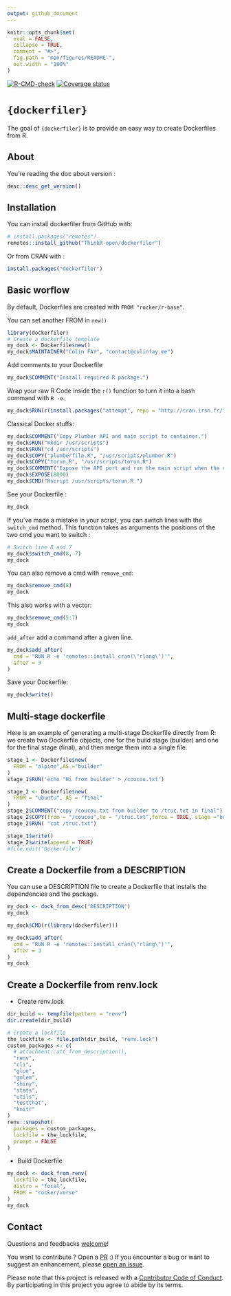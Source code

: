 ```yaml
---
output: github_document
---
```


<!-- README.md is generated from README.Rmd. Please edit that file -->

```r
knitr::opts_chunk$set(
  eval = FALSE,
  collapse = TRUE,
  comment = "#>",
  fig.path = "man/figures/README-",
  out.width = "100%"
)
```

<!-- badges: start -->
[![R-CMD-check](https://github.com/ThinkR-open/dockerfiler/workflows/R-CMD-check/badge.svg)](https://github.com/ThinkR-open/dockerfiler/actions)
[![Coverage status](https://codecov.io/gh/ThinkR-open/dockerfiler/branch/master/graph/badge.svg)](https://app.codecov.io/github/ThinkR-open/dockerfiler?branch=master)
<!-- badges: end -->


# `{dockerfiler}`

The goal of `{dockerfiler}` is to provide an easy way to create Dockerfiles from R.

## About

You're reading the doc about version :

```r
desc::desc_get_version()
```

## Installation

You can install dockerfiler from GitHub with:

```r
# install.packages("remotes")
remotes::install_github("ThinkR-open/dockerfiler")
```

Or from CRAN with :

```r
install.packages("dockerfiler")
```

## Basic worflow

By default, Dockerfiles are created with `FROM "rocker/r-base"`.

You can set another FROM in `new()`

```r
library(dockerfiler)
# Create a dockerfile template
my_dock <- Dockerfile$new()
my_dock$MAINTAINER("Colin FAY", "contact@colinfay.me")
```

Add comments to your Dockerfile

```r
my_dock$COMMENT("Install required R package.")
```

Wrap your raw R Code inside the `r()` function to turn it into a bash command with `R -e`.

```r
my_dock$RUN(r(install.packages("attempt", repo = "http://cran.irsn.fr/")))
```

Classical Docker stuffs:

```r
my_dock$COMMENT("Copy Plumber API and main script to container.")
my_dock$RUN("mkdir /usr/scripts")
my_dock$RUN("cd /usr/scripts")
my_dock$COPY("plumberfile.R", "/usr/scripts/plumber.R")
my_dock$COPY("torun.R", "/usr/scripts/torun.R")
my_dock$COMMENT("Expose the API port and run the main script when the container starts.")
my_dock$EXPOSE(8000)
my_dock$CMD("Rscript /usr/scripts/torun.R ")
```

See your Dockerfile :

```r
my_dock
```

If you've made a mistake in your script, you can switch lines with the `switch_cmd` method. This function takes as arguments the positions of the two cmd you want to switch :

```r
# Switch line 8 and 7
my_dock$switch_cmd(8, 7)
my_dock
```

You can also remove a cmd with `remove_cmd`:

```r
my_dock$remove_cmd(8)
my_dock
```

This also works with a vector:

```r
my_dock$remove_cmd(5:7)
my_dock
```

`add_after` add a command after a given line.

```r
my_dock$add_after(
  cmd = "RUN R -e 'remotes::install_cran(\"rlang\")'",
  after = 3
)
```


Save your Dockerfile:

```r
my_dock$write()
```


## Multi-stage dockerfile

Here is an example of generating a multi-stage Dockerfile directly from R: we create two Dockerfile objects, one for the build stage (builder) and one for the final stage (final), and then merge them into a single file.

```r
stage_1 <- Dockerfile$new(
  FROM = "alpine",AS ="builder"
)
stage_1$RUN('echo "Hi from builder" > /coucou.txt')

stage_2 <- Dockerfile$new(
  FROM = "ubuntu", AS = "final"
)
stage_2$COMMENT("copy /coucou.txt from builder to /truc.txt in final")
stage_2$COPY(from = "/coucou",to = "/truc.txt",force = TRUE, stage ="builder")
stage_2$RUN( "cat /truc.txt")

stage_1$write()
stage_2$write(append = TRUE)
#file.edit("Dockerfile")
```



## Create a Dockerfile from a DESCRIPTION

You can use a DESCRIPTION file to create a Dockerfile that installs the dependencies and the package.

```r
my_dock <- dock_from_desc("DESCRIPTION")
my_dock

my_dock$CMD(r(library(dockerfiler)))

my_dock$add_after(
  cmd = "RUN R -e 'remotes::install_cran(\"rlang\")'",
  after = 3
)
my_dock
```

## Create a Dockerfile from renv.lock

- Create renv.lock
```r
dir_build <- tempfile(pattern = "renv")
dir.create(dir_build)

# Create a lockfile
the_lockfile <- file.path(dir_build, "renv.lock")
custom_packages <- c(
  # attachment::att_from_description(),
  "renv",
  "cli",
  "glue",
  "golem",
  "shiny",
  "stats",
  "utils",
  "testthat",
  "knitr"
)
renv::snapshot(
  packages = custom_packages,
  lockfile = the_lockfile,
  prompt = FALSE
)
```

- Build Dockerfile
```r
my_dock <- dock_from_renv(
  lockfile = the_lockfile,
  distro = "focal",
  FROM = "rocker/verse"
)
my_dock
```

## Contact

Questions and feedbacks [welcome](mailto:contact@colinfay.me)!

You want to contribute ? Open a [PR](https://github.com/ThinkR-open/dockerfiler/pulls) :) If you encounter a bug or want to suggest an enhancement, please [open an issue](https://github.com/ThinkR-open/dockerfiler/issues).

Please note that this project is released with a [Contributor Code of Conduct](CODE_OF_CONDUCT.md).
By participating in this project you agree to abide by its terms.
